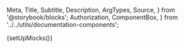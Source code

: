   Meta,
  Title,
  Subtitle,
  Description,
  ArgTypes,
  Source,
} from '@storybook/blocks';
  Authorization,
  ComponentBox,
} from '../../utils/documentation-components';

{setUpMocks()}

<Meta
  title="Merchant Tools/Season Interruption Insurance"
  Components="justifi-season-interruption-insurance"
  of={JustifiSeasonInterruptionInsurance}
/>

<Title />

---

Component to render a formated list of season interruption insurance for the requested account.

# Index

---

- [Props, events and methods](#props-events-and-methods)
- [Authorization](#authorization)
- [Events usage](#events-usage)
- [Example usage](#example-usage)

# Props, events and methods

---

<ArgTypes exclude={['Theme']} />

# Authorization

---

<Authorization
  actions={['read', 'write']}
  entity="account"
  identification="account_id"
/>

# Events usage

---

<Source dark language="html" code={codeExampleEventHandling} />

# Example Usage

---

<ComponentBox>
  <justifi-season-interruption-insurance
    checkout-id="123"
    auth-token="123abc"
  />
</ComponentBox>

---

<Source dark language="html" code={codeExampleFull} />

